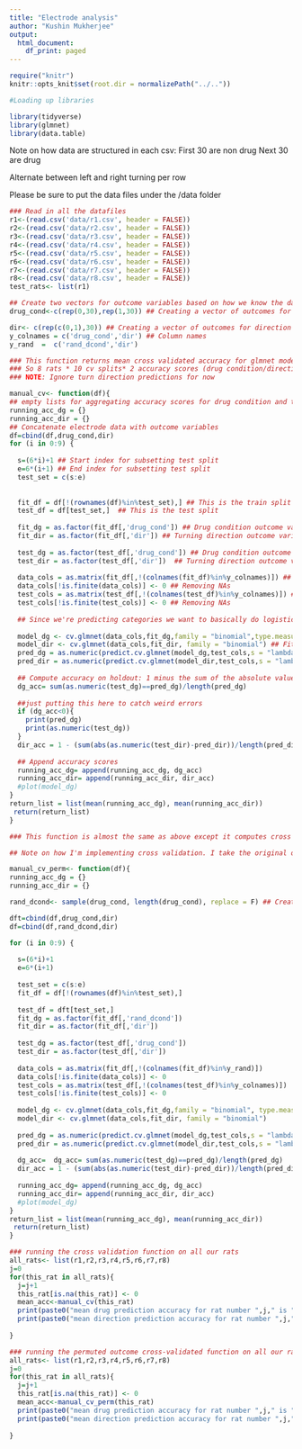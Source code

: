 ```yaml
---
title: "Electrode analysis"
author: "Kushin Mukherjee"
output:
  html_document:
    df_print: paged
---
```



```r
require("knitr")
knitr::opts_knit$set(root.dir = normalizePath("../..")) 

```

```r

#Loading up libraries

library(tidyverse)
library(glmnet)
library(data.table)
```

Note on how data are structured in each csv:
First 30 are non drug 
Next 30 are drug 

Alternate between left and right turning per row

Please be sure to put the data files under the /data folder

```r
### Read in all the datafiles
r1<-(read.csv('data/r1.csv', header = FALSE))
r2<-(read.csv('data/r2.csv', header = FALSE))
r3<-(read.csv('data/r3.csv', header = FALSE))
r4<-(read.csv('data/r4.csv', header = FALSE))
r5<-(read.csv('data/r5.csv', header = FALSE))
r6<-(read.csv('data/r6.csv', header = FALSE))
r7<-(read.csv('data/r7.csv', header = FALSE))
r8<-(read.csv('data/r8.csv', header = FALSE))
test_rats<- list(r1)

## Create two vectors for outcome variables based on how we know the data are structured
drug_cond<-c(rep(0,30),rep(1,30)) ## Creating a vector of outcomes for drug condition

dir<- c(rep(c(0,1),30)) ## Creating a vector of outcomes for direction
y_colnames = c('drug_cond','dir') ## Column names 
y_rand  =  c('rand_dcond','dir')
```


```r
### This function returns mean cross validated accuracy for glmnet models for each rat
### So 8 rats * 10 cv splits* 2 accuracy scores (drug condition/direction)
### NOTE: Ignore turn direction predictions for now

manual_cv<- function(df){
## empty lists for aggregating accuracy scores for drug condition and turn direction
running_acc_dg = {} 
running_acc_dir = {}
## Concatenate electrode data with outcome variables
df=cbind(df,drug_cond,dir)
for (i in 0:9) {
 
  s=(6*i)+1 ## Start index for subsetting test split
  e=6*(i+1) ## End index for subsetting test split
  test_set = c(s:e) 
  
  
  fit_df = df[!(rownames(df)%in%test_set),] ## This is the train split 
  test_df = df[test_set,]  ## This is the test split 
  
  fit_dg = as.factor(fit_df[,'drug_cond']) ## Drug condition outcome variables for train split
  fit_dir = as.factor(fit_df[,'dir']) ## Turning direction outcome variables for train split
  
  test_dg = as.factor(test_df[,'drug_cond']) ## Drug condition outcome variables for test split
  test_dir = as.factor(test_df[,'dir'])  ## Turning direction outcome variables for test split
  
  data_cols = as.matrix(fit_df[,!(colnames(fit_df)%in%y_colnames)]) ## predictor variables for train split 
  data_cols[!is.finite(data_cols)] <- 0 ## Removing NAs
  test_cols = as.matrix(test_df[,!(colnames(test_df)%in%y_colnames)]) ## predictor variables for test split
  test_cols[!is.finite(test_cols)] <- 0 ## Removing NAs
  
  ## Since we're predicting categories we want to basically do logistic regression. So we use the binomial family in glmnet
  
  model_dg <- cv.glmnet(data_cols,fit_dg,family = "binomial",type.measure = "class") ## Fit model for drug condition
  model_dir <- cv.glmnet(data_cols,fit_dir, family = "binomial") ## Fit model for turning direction
  pred_dg = as.numeric(predict.cv.glmnet(model_dg,test_cols,s = "lambda.min", type= 'class')) ## Predict drug condition on holdout
  pred_dir = as.numeric(predict.cv.glmnet(model_dir,test_cols,s = "lambda.min",type= 'class'))  ## Predict turning direction on holdout
  
  ## Compute accuracy on holdout: 1 minus the sum of the absolute value of the differences between predictions and true values divided by the number of values we predicted 
  dg_acc= sum(as.numeric(test_dg)==pred_dg)/length(pred_dg)
  
  ##just putting this here to catch weird errors
  if (dg_acc<0){
    print(pred_dg)
    print(as.numeric(test_dg))
  }
  dir_acc = 1 - (sum(abs(as.numeric(test_dir)-pred_dir))/length(pred_dir))
  
  ## Append accuracy scores
  running_acc_dg= append(running_acc_dg, dg_acc)
  running_acc_dir= append(running_acc_dir, dir_acc)
  #plot(model_dg)
}
return_list = list(mean(running_acc_dg), mean(running_acc_dir))
 return(return_list)
}
```






```r
### This function is almost the same as above except it computes cross validated accuracy for when the outcome labels for drug condition are permuted. Ignore turning direction for now

## Note on how I'm implementing cross validation. I take the original outcome vector for drug condition and permute them. Now, for each train-test split I fit the electrode data on these permuted labels. For the hold out data, I get the model predictions and compare them to the *actual* outcome labels, *not* the scrambled outcomes corresponding to those data rows

manual_cv_perm<- function(df){
running_acc_dg = {}
running_acc_dir = {}

rand_dcond<- sample(drug_cond, length(drug_cond), replace = F) ## Creating a scrambled vector of outcomes for drug condition

dft=cbind(df,drug_cond,dir)
df=cbind(df,rand_dcond,dir)

for (i in 0:9) {
  
  s=(6*i)+1
  e=6*(i+1)
  
  test_set = c(s:e) 
  fit_df = df[!(rownames(df)%in%test_set),]
  
  test_df = dft[test_set,]
  fit_dg = as.factor(fit_df[,'rand_dcond'])
  fit_dir = as.factor(fit_df[,'dir'])
  
  test_dg = as.factor(test_df[,'drug_cond'])
  test_dir = as.factor(test_df[,'dir'])
  
  data_cols = as.matrix(fit_df[,!(colnames(fit_df)%in%y_rand)])
  data_cols[!is.finite(data_cols)] <- 0
  test_cols = as.matrix(test_df[,!(colnames(test_df)%in%y_colnames)])
  test_cols[!is.finite(test_cols)] <- 0
  
  model_dg <- cv.glmnet(data_cols,fit_dg,family = "binomial", type.measure = "class")
  model_dir <- cv.glmnet(data_cols,fit_dir, family = "binomial")
  
  pred_dg = as.numeric(predict.cv.glmnet(model_dg,test_cols,s = "lambda.min", type= 'class'))
  pred_dir = as.numeric(predict.cv.glmnet(model_dir,test_cols,s = "lambda.min",type= 'class'))
  
  dg_acc=  dg_acc= sum(as.numeric(test_dg)==pred_dg)/length(pred_dg)
  dir_acc = 1 - (sum(abs(as.numeric(test_dir)-pred_dir))/length(pred_dir))
  
  running_acc_dg= append(running_acc_dg, dg_acc)
  running_acc_dir= append(running_acc_dir, dir_acc)
  #plot(model_dg)
}
return_list = list(mean(running_acc_dg), mean(running_acc_dir))
 return(return_list)
}
```


```r
### running the cross validation function on all our rats
all_rats<- list(r1,r2,r3,r4,r5,r6,r7,r8)
j=0
for(this_rat in all_rats){
  j=j+1
  this_rat[is.na(this_rat)] <- 0
  mean_acc<-manual_cv(this_rat)
  print(paste0("mean drug prediction accuracy for rat number ",j," is ",mean_acc[1]))
  print(paste0("mean direction prediction accuracy for rat number ",j," is ",mean_acc[2]))
  
}

```


```r
### running the permuted outcome cross-validated function on all our rats
all_rats<- list(r1,r2,r3,r4,r5,r6,r7,r8)
j=0
for(this_rat in all_rats){
  j=j+1
  this_rat[is.na(this_rat)] <- 0
  mean_acc<-manual_cv_perm(this_rat)
  print(paste0("mean drug prediction accuracy for rat number ",j," is ",mean_acc[1]))
  print(paste0("mean direction prediction accuracy for rat number ",j," is ",mean_acc[2]))
  
}

```



